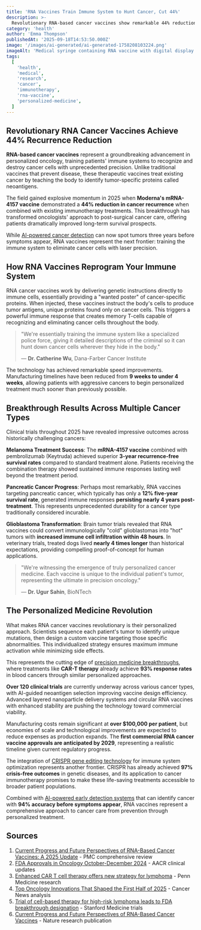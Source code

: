 ```yaml
---
title: 'RNA Vaccines Train Immune System to Hunt Cancer, Cut 44%'
description: >-
  Revolutionary RNA-based cancer vaccines show remarkable 44% reduction in recurrence rates across multiple cancer types, with personalized treatments converting 'cold' tumors to immune-active 'hot' tumors in clinical trials.
category: 'health'
author: 'Emma Thompson'
publishedAt: '2025-09-18T14:53:50.000Z'
image: '/images/ai-generated/ai-generated-1758208103224.png'
imageAlt: 'Medical syringe containing RNA vaccine with digital display showing cancer cell targeting in a professional laboratory setting'
tags:
  [
    'health',
    'medical',
    'research',
    'cancer',
    'immunotherapy',
    'rna-vaccine',
    'personalized-medicine',
  ]
---
```


## Revolutionary RNA Cancer Vaccines Achieve **44% Recurrence Reduction**

**RNA-based cancer vaccines** represent a groundbreaking advancement in personalized oncology, training patients' immune systems to recognize and destroy cancer cells with unprecedented precision. Unlike traditional vaccines that prevent disease, these therapeutic vaccines treat existing cancer by teaching the body to identify tumor-specific proteins called neoantigens.

The field gained explosive momentum in 2025 when **Moderna's mRNA-4157 vaccine** demonstrated a **44% reduction in cancer recurrence** when combined with existing immunotherapy treatments. This breakthrough has transformed oncologists' approach to post-surgical cancer care, offering patients dramatically improved long-term survival prospects.

While [AI-powered cancer detection](/health/ai-liquid-biopsy-cancer-detection-breakthrough) can now spot tumors three years before symptoms appear, RNA vaccines represent the next frontier: training the immune system to eliminate cancer cells with laser precision.

## How RNA Vaccines Reprogram Your Immune System

RNA cancer vaccines work by delivering genetic instructions directly to immune cells, essentially providing a "wanted poster" of cancer-specific proteins. When injected, these vaccines instruct the body's cells to produce tumor antigens, unique proteins found only on cancer cells. This triggers a powerful immune response that creates memory T-cells capable of recognizing and eliminating cancer cells throughout the body.

> "We're essentially training the immune system like a specialized police force, giving it detailed descriptions of the criminal so it can hunt down cancer cells wherever they hide in the body."
>
> — **Dr. Catherine Wu**, Dana-Farber Cancer Institute

The technology has achieved remarkable speed improvements. Manufacturing timelines have been reduced from **9 weeks to under 4 weeks**, allowing patients with aggressive cancers to begin personalized treatment much sooner than previously possible.

## Breakthrough Results Across Multiple Cancer Types

Clinical trials throughout 2025 have revealed impressive outcomes across historically challenging cancers:

**Melanoma Treatment Success**: The **mRNA-4157 vaccine** combined with pembrolizumab (Keytruda) achieved superior **3-year recurrence-free survival rates** compared to standard treatment alone. Patients receiving the combination therapy showed sustained immune responses lasting well beyond the treatment period.

**Pancreatic Cancer Progress**: Perhaps most remarkably, RNA vaccines targeting pancreatic cancer, which typically has only a **12% five-year survival rate**, generated immune responses **persisting nearly 4 years post-treatment**. This represents unprecedented durability for a cancer type traditionally considered incurable.

**Glioblastoma Transformation**: Brain tumor trials revealed that RNA vaccines could convert immunologically "cold" glioblastomas into "hot" tumors with **increased immune cell infiltration within 48 hours**. In veterinary trials, treated dogs lived **nearly 4 times longer** than historical expectations, providing compelling proof-of-concept for human applications.

> "We're witnessing the emergence of truly personalized cancer medicine. Each vaccine is unique to the individual patient's tumor, representing the ultimate in precision oncology."
>
> — **Dr. Ugur Sahin**, BioNTech

## The Personalized Medicine Revolution

What makes RNA cancer vaccines revolutionary is their personalized approach. Scientists sequence each patient's tumor to identify unique mutations, then design a custom vaccine targeting those specific abnormalities. This individualized strategy ensures maximum immune activation while minimizing side effects.

This represents the cutting edge of [precision medicine breakthroughs](/health/precision-medicine-revolution-2025), where treatments like **CAR-T therapy** already achieve **93% response rates** in blood cancers through similar personalized approaches.

**Over 120 clinical trials** are currently underway across various cancer types, with AI-guided neoantigen selection improving vaccine design efficiency. Advanced layered nanoparticle delivery systems and circular RNA vaccines with enhanced stability are pushing the technology toward commercial viability.

Manufacturing costs remain significant at **over $100,000 per patient**, but economies of scale and technological improvements are expected to reduce expenses as production expands. The **first commercial RNA cancer vaccine approvals are anticipated by 2029**, representing a realistic timeline given current regulatory progress.

The integration of [CRISPR gene editing technology](/science/crispr-therapeutics-breakthrough-2025) for immune system optimization represents another frontier. CRISPR has already achieved **97% crisis-free outcomes** in genetic diseases, and its application to cancer immunotherapy promises to make these life-saving treatments accessible to broader patient populations.

Combined with [AI-powered early detection systems](/health/personalized-medicine-using-ai) that can identify cancer with **94% accuracy before symptoms appear**, RNA vaccines represent a comprehensive approach to cancer care from prevention through personalized treatment.

## Sources

1. [Current Progress and Future Perspectives of RNA-Based Cancer Vaccines: A 2025 Update](https://pmc.ncbi.nlm.nih.gov/articles/PMC12153701/) - PMC comprehensive review
2. [FDA Approvals in Oncology October-December 2024](https://www.aacr.org/blog/2025/01/03/fda-approvals-in-oncology-october-december-2024/) - AACR clinical updates
3. [Enhanced CAR T cell therapy offers new strategy for lymphoma](https://www.pennmedicine.org/news/enhanced-car-t-cell-therapy-offers-new-strategy-for-lymphoma) - Penn Medicine research
4. [Top Oncology Innovations That Shaped the First Half of 2025](https://binaytara.org/cancernews/article/top-oncology-innovations-that-shaped-the-first-half-of-2025) - Cancer News analysis
5. [Trial of cell-based therapy for high-risk lymphoma leads to FDA breakthrough designation](https://med.stanford.edu/news/all-news/2024/07/cell-based-therapy-lymphoma-fda-breakthrough-designation.html) - Stanford Medicine trials
6. [Current Progress and Future Perspectives of RNA-Based Cancer Vaccines](https://www.nature.com/articles/s41392-024-01760-0) - Nature research publication
